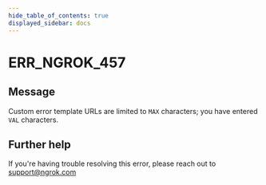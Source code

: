 ```yaml
---
hide_table_of_contents: true
displayed_sidebar: docs
---
```



# ERR_NGROK_457

## Message

Custom error template URLs are limited to `MAX` characters; you have entered `VAL` characters.

<ErrorDetails error="err_ngrok_457" />

## Further help

If you're having trouble resolving this error, please reach out to [support@ngrok.com](mailto:support@ngrok.com?subject=Help%20with%20ERR_NGROK_457)
